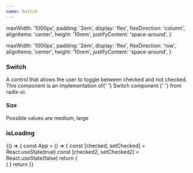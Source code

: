 ```yaml
---
name: Switch
---
```



  maxWidth: '1000px',
  padding: '2em',
  display: 'flex',
  flexDirection: 'column',
  alignItems: 'center',
  height: '10rem',
  justifyContent: 'space-around',
}

  maxWidth: '1000px',
  padding: '2em',
  display: 'flex',
  flexDirection: 'row',
  alignItems: 'center',
  height: '10rem',
  justifyContent: 'space-around',
}

<div />
<div>
  <H3 font="secondary">Switch</H3>
</div>

<Paragraph4>
  A control that allows the user to toggle between checked and not checked. This
  component is an implementation of{' '}
  <Link
    href="https://www.radix-ui.com/docs/primitives/components/switch"
    target="_blank"
    rel="noopener noreferrer"
  >
    Switch component
  </Link>{' '}
  from radix-ui.
</Paragraph4>

<div>
  <H4 font="secondary">Size</H4>
</div>

<Paragraph4>Possible values are medium, large</Paragraph4>

<Playground>
  <div style={styles}>
    <Switch size="medium" id="chk-1" />
    <Switch size="large" id="chk-2" />
  </div>
</Playground>

<div>
  <H3 font="secondary">isLoading</H3>
</div>

<Playground>
  {() => {
    const App = () => {
      const [checked, setChecked] = React.useState(true)
      const [checked2, setChecked2] = React.useState(false)
      return (
        <div style={styles}>
          <Switch
            size="medium"
            id="chk-3"
            isLoading
            checked={checked}
            handleChange={setChecked}
          />
          <Switch
            size="large"
            id="chk-4"
            isLoading
            checked={checked2}
            handleChange={setChecked2}
          />
        </div>
      )
    }
    return <App />
  }}
</Playground>
